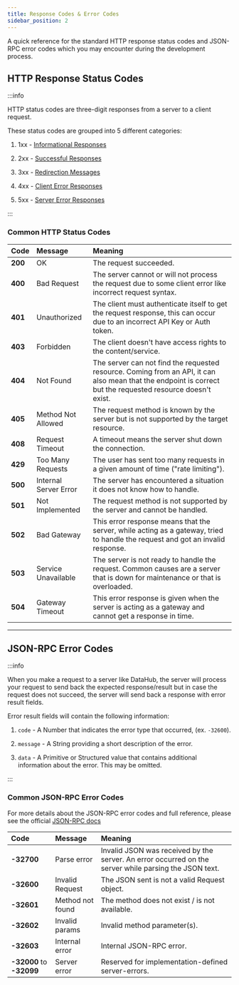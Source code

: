 ```yaml
---
title: Response Codes & Error Codes
sidebar_position: 2
---
```


A quick reference for the standard HTTP response status codes and JSON-RPC error codes which you may encounter during the development process.

## HTTP Response Status Codes

:::info

HTTP status codes are three-digit responses from a server to a client request.

These status codes are grouped into 5 different categories:

1. 1xx - [Informational Responses](https://developer.mozilla.org/en-US/docs/Web/HTTP/Status#information_responses)

2. 2xx - [Successful Responses](https://developer.mozilla.org/en-US/docs/Web/HTTP/Status#successful_responses)

3. 3xx - [Redirection Messages](https://developer.mozilla.org/en-US/docs/Web/HTTP/Status#redirection_messages)

4. 4xx - [Client Error Responses](https://developer.mozilla.org/en-US/docs/Web/HTTP/Status#client_error_responses)

5. 5xx - [Server Error Responses](https://developer.mozilla.org/en-US/docs/Web/HTTP/Status#server_error_responses)

:::

### Common HTTP Status Codes

| Code    | Message               | Meaning                                                                                                                                                     |
| :------ | :-------------------- | :---------------------------------------------------------------------------------------------------------------------------------------------------------- |
| **200** | OK                    | The request succeeded.                                                                                                                                      |
| **400** | Bad Request           | The server cannot or will not process the request due to some client error like incorrect request syntax.                                                   |
| **401** | Unauthorized          | The client must authenticate itself to get the request response, this can occur due to an incorrect API Key or Auth token.                                  |
| **403** | Forbidden             | The client doesn't have access rights to the content/service.                                                                                               |
| **404** | Not Found             | The server can not find the requested resource. Coming from an API, it can also mean that the endpoint is correct but the requested resource doesn't exist. |
| **405** | Method Not Allowed    | The request method is known by the server but is not supported by the target resource.                                                                      |
| **408** | Request Timeout       | A timeout means the server shut down the connection.                                                                                                        |
| **429** | Too Many Requests     | The user has sent too many requests in a given amount of time ("rate limiting").                                                                            |
| **500** | Internal Server Error | The server has encountered a situation it does not know how to handle.                                                                                      |
| **501** | Not Implemented       | The request method is not supported by the server and cannot be handled.                                                                                    |
| **502** | Bad Gateway           | This error response means that the server, while acting as a gateway, tried to handle the request and got an invalid response.                              |
| **503** | Service Unavailable   | The server is not ready to handle the request. Common causes are a server that is down for maintenance or that is overloaded.                               |
| **504** | Gateway Timeout       | This error response is given when the server is acting as a gateway and cannot get a response in time.                                                      |

---

## JSON-RPC Error Codes

:::info

When you make a request to a server like DataHub, the server will process your request to send back the expected response/result but in case the request does not succeed, the server will send back a response with error result fields.

Error result fields will contain the following information:

1. `code` - A Number that indicates the error type that occurred, (ex. `-32600`).

2. `message` - A String providing a short description of the error.

3. `data` - A Primitive or Structured value that contains additional information about the error. This may be omitted.

:::

### Common JSON-RPC Error Codes

For more details about the JSON-RPC error codes and full reference, please see the official [JSON-RPC docs](https://www.jsonrpc.org/specification)

| Code                     | Message          | Meaning                                                                                               |
| :----------------------- | :--------------- | :---------------------------------------------------------------------------------------------------- |
| **-32700**               | Parse error      | Invalid JSON was received by the server. An error occurred on the server while parsing the JSON text. |
| **-32600**               | Invalid Request  | The JSON sent is not a valid Request object.                                                          |
| **-32601**               | Method not found | The method does not exist / is not available.                                                         |
| **-32602**               | Invalid params   | Invalid method parameter(s).                                                                          |
| **-32603**               | Internal error   | Internal JSON-RPC error.                                                                              |
| **-32000** to **-32099** | Server error     | Reserved for implementation-defined server-errors.                                                    |
